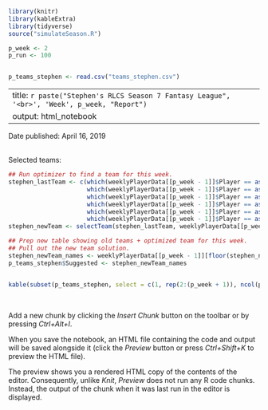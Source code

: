 ```r
library(knitr)
library(kableExtra)
library(tidyverse)
source("simulateSeason.R")

p_week <- 2
p_run <- 100


p_teams_stephen <- read.csv("teams_stephen.csv")
```

---
title: `r paste("Stephen's RLCS Season 7 Fantasy League", '<br>', 'Week', p_week, "Report")`
output: html_notebook
---
Date published: April 16, 2019
<br><br>

Selected teams:<br>
```r
## Run optimizer to find a team for this week.
stephen_lastTeam <- c(which(weeklyPlayerData[[p_week - 1]]$Player == as.character(p_teams_stephen[1,(p_week)])), 
                      which(weeklyPlayerData[[p_week - 1]]$Player == as.character(p_teams_stephen[2,(p_week)])), 
                      which(weeklyPlayerData[[p_week - 1]]$Player == as.character(p_teams_stephen[3,(p_week)])), 
                      which(weeklyPlayerData[[p_week - 1]]$Player == as.character(p_teams_stephen[4,(p_week)])),
                      which(weeklyPlayerData[[p_week - 1]]$Player == as.character(p_teams_stephen[5,(p_week)])), 
                      which(weeklyPlayerData[[p_week - 1]]$Player == as.character(p_teams_stephen[6,(p_week)]))) 
stephen_newTeam <- selectTeam(stephen_lastTeam, weeklyPlayerData[[p_week - 1]], p_run)
```

```r
## Prep new table showing old teams + optimized team for this week.
## Pull out the new team solution.
stephen_newTeam_names <- weeklyPlayerData[[p_week - 1]][floor(stephen_newTeam@solution[end(stephen_newTeam@solution)[1],]),]$Player
p_teams_stephen$Suggested <- stephen_newTeam_names


kable(subset(p_teams_stephen, select = c(1, rep(2:(p_week + 1)), ncol(p_teams_stephen))), caption="Stephen's Weekly Teams") %>% kable_styling
```
<br>


Add a new chunk by clicking the *Insert Chunk* button on the toolbar or by pressing *Ctrl+Alt+I*.

When you save the notebook, an HTML file containing the code and output will be saved alongside it (click the *Preview* button or press *Ctrl+Shift+K* to preview the HTML file).

The preview shows you a rendered HTML copy of the contents of the editor. Consequently, unlike *Knit*, *Preview* does not run any R code chunks. Instead, the output of the chunk when it was last run in the editor is displayed.
